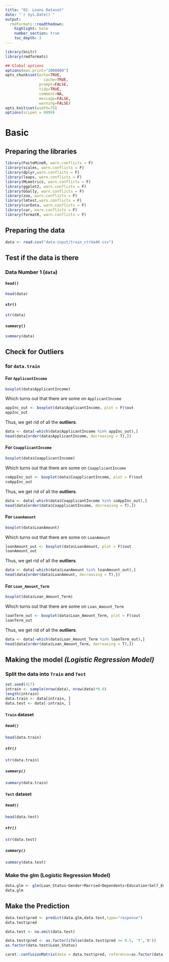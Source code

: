 ---
title: "02. Loans Dataset"
date: "`r Sys.Date()`"
output:
  rmdformats::readthedown:
    highlight: kate
    number_section: true
    toc_depth: 3
---


```{r knitr_init, echo=FALSE, cache=FALSE}
library(knitr)
library(rmdformats)

## Global options
options(max.print="1000000")
opts_chunk$set(echo=TRUE,
	             cache=TRUE,
               prompt=FALSE,
               tidy=TRUE,
               comment=NA,
               message=FALSE,
               warning=FALSE)
opts_knit$set(width=75)
options(scipen = 9999)
```

# Basic

## Preparing the libraries

```{r}
library(FactoMineR, warn.conflicts = F)
library(scales, warn.conflicts = F)
library(dplyr,warn.conflicts = F)
library(leaps, warn.conflicts = F)
library(MLmetrics, warn.conflicts = F)
library(ggplot2, warn.conflicts = F)
library(GGally, warn.conflicts = F)
library(zoo, warn.conflicts = F)
library(lmtest,warn.conflicts = F)
library(carData, warn.conflicts = F)
library(car, warn.conflicts = F)
library(formatR, warn.conflicts = F)
```

## Preparing the data

```{r}
data <- read.csv("data-input/train_ctrUa4K.csv")
```

## Test if the data is there

### Data Number 1 (`data`) {.tabset}

#### `head()`

```{r}
head(data)
```

#### `str()`

```{r}
str(data)
```

#### `summary()`

```{r}
summary(data)
```

## Check for Outliers

### for `data.train` {.tabset}

#### For `ApplicantIncome`

```{r}
boxplot(data$ApplicantIncome)
```

Which turns out that there are some on `ApplicantIncome`

```{r}
appInc_out <- boxplot(data$ApplicantIncome, plot = F)$out
appInc_out
```

Thus, we get rid of all the **outliers**.

```{r}
data <- data[-which(data$ApplicantIncome %in% appInc_out),]
head(data[order(data$ApplicantIncome, decreasing = T),])
```

#### For `CoapplicantIncome`

```{r}
boxplot(data$CoapplicantIncome)
```

Which turns out that there are some on `CoapplicantIncome`

```{r}
coAppInc_out <- boxplot(data$CoapplicantIncome, plot = F)$out
coAppInc_out
```

Thus, we get rid of all the **outliers**.

```{r}
data <- data[-which(data$CoapplicantIncome %in% coAppInc_out),]
head(data[order(data$CoapplicantIncome, decreasing = T),])
```

#### For `LoanAmount`

```{r}
boxplot(data$LoanAmount)
```

Which turns out that there are some on `LoanAmount`

```{r}
loanAmount_out <- boxplot(data$LoanAmount, plot = F)$out
loanAmount_out
```

Thus, we get rid of all the **outliers**.

```{r}
data <- data[-which(data$LoanAmount %in% loanAmount_out),]
head(data[order(data$LoanAmount, decreasing = T),])
```

#### For `Loan_Amount_Term`

```{r}
boxplot(data$Loan_Amount_Term)
```

Which turns out that there are some on `Loan_Amount_Term`

```{r}
loanTerm_out <- boxplot(data$Loan_Amount_Term, plot = F)$out
loanTerm_out
```

Thus, we get rid of all the **outliers**.

```{r}
data <- data[-which(data$Loan_Amount_Term %in% loanTerm_out),]
head(data[order(data$Loan_Amount_Term, decreasing = T),])
```

## Making the model *(Logistic Regression Model)*


### Split the data into `Train` and `Test`

```{r}
set.seed(417)
intrain <- sample(nrow(data), nrow(data)*0.8)
length(intrain)
data.train <- data[intrain, ]
data.test <- data[-intrain, ]
```

#### `Train` dataset {.tabset}

##### `head()`

```{r}
head(data.train)
```

##### `str()`

```{r}
str(data.train)
```

##### `summary()`

```{r}
summary(data.train)
```


#### `Test` dataset {.tabset}

##### `head()`

```{r}
head(data.test)
```

##### `str()`

```{r}
str(data.test)
```

##### `summary()`

```{r}
summary(data.test)
```

### Make the glm (Logistic Regression Model)

```{r}
data.glm <- glm(Loan_Status~Gender+Married+Dependents+Education+Self_Employed+ApplicantIncome+CoapplicantIncome+LoanAmount+Credit_History+Property_Area,data = data.train, family = "binomial")
data.glm
```

## Make the Prediction

```{r}
data.test$pred <- predict(data.glm,data.test,type="response")
data.test$pred

data.test <- na.omit(data.test)

data.test$pred <- as.factor(ifelse(data.test$pred >= 0.5, 'Y','N'))
as.factor(data.test$Loan_Status)
```
 
```{r}
caret::confusionMatrix(data = data.test$pred, reference=as.factor(data.test$Loan_Status), positive="Y")
```
 
 